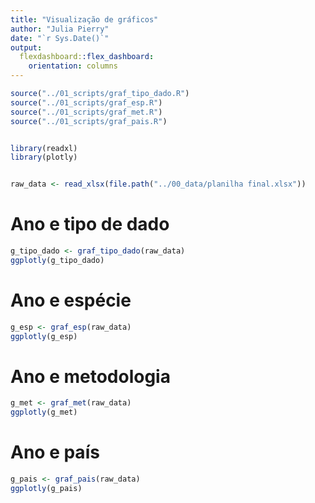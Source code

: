 ```yaml
---
title: "Visualização de gráficos"
author: "Julia Pierry"
date: "`r Sys.Date()`"
output:
  flexdashboard::flex_dashboard:
    orientation: columns
---
```


```r
source("../01_scripts/graf_tipo_dado.R")
source("../01_scripts/graf_esp.R")
source("../01_scripts/graf_met.R")
source("../01_scripts/graf_pais.R")


library(readxl)
library(plotly)


raw_data <- read_xlsx(file.path("../00_data/planilha final.xlsx"))
```


Ano e tipo de dado
=====================================
```r
g_tipo_dado <- graf_tipo_dado(raw_data)
ggplotly(g_tipo_dado)
```

Ano e espécie
=====================================
```r
g_esp <- graf_esp(raw_data)
ggplotly(g_esp)
```

Ano e metodologia
=====================================
```r
g_met <- graf_met(raw_data)
ggplotly(g_met)
```

Ano e país
=====================================
```r
g_pais <- graf_pais(raw_data)
ggplotly(g_pais)
```